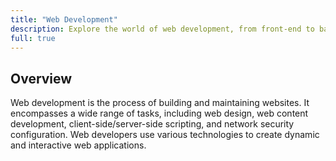 ---
title: "Web Development"
description: Explore the world of web development, from front-end to back-end technologies.
full: true
---

## Overview
Web development is the process of building and maintaining websites. It encompasses a wide range of tasks, including web design, web content development, client-side/server-side scripting, and network security configuration. Web developers use various technologies to create dynamic and interactive web applications.
